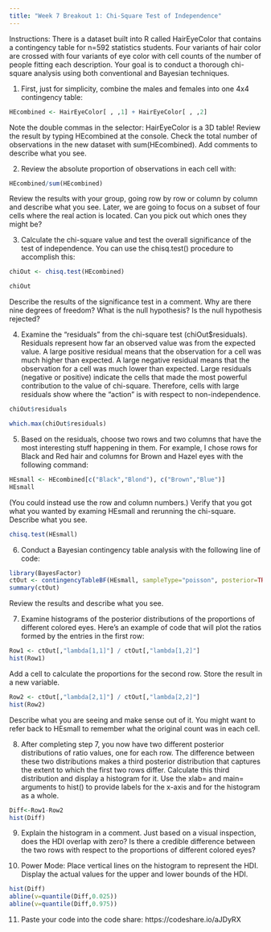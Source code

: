 ```yaml
---
title: "Week 7 Breakout 1: Chi-Square Test of Independence"
---
```


Instructions: There is a dataset built into R called HairEyeColor that contains a contingency table for n=592 statistics students. Four variants of hair color are crossed with four variants of eye color with cell counts of the number of people fitting each description. Your goal is to conduct a thorough chi-square analysis using both conventional and Bayesian techniques. 

1.	First, just for simplicity, combine the males and females into one 4x4 contingency table:

```r
HEcombined <- HairEyeColor[ , ,1] + HairEyeColor[ , ,2]
```

Note the double commas in the selector: HairEyeColor is a 3D table! Review the result by typing HEcombined at the console. Check the total number of observations in the new dataset with sum(HEcombined). Add comments to describe what you see.

2.	Review the absolute proportion of observations in each cell with:

```r
HEcombined/sum(HEcombined)
```

Review the results with your group, going row by row or column by column and describe what you see. Later, we are going to focus on a subset of four cells where the real action is located. Can you pick out which ones they might be?

3.	Calculate the chi-square value and test the overall significance of the test of independence. You can use the chisq.test() procedure to accomplish this:

```r
chiOut <- chisq.test(HEcombined)

chiOut
```

Describe the results of the significance test in a comment. Why are there nine degrees of freedom? What is the null hypothesis? Is the null hypothesis rejected?

4.	Examine the “residuals” from the chi-square test (chiOut$residuals). Residuals represent how far an observed value was from the expected value. A large positive residual means that the observation for a cell was much higher than expected. A large negative residual means that the observation for a cell was much lower than expected. Large residuals (negative or positive) indicate the cells that made the most powerful contribution to the value of chi-square. Therefore, cells with large residuals show where the “action” is with respect to non-independence.

```r
chiOut$residuals
```

```r
which.max(chiOut$residuals)
```

5.	Based on the residuals, choose two rows and two columns that have the most interesting stuff happening in them. For example, I chose rows for Black and Red hair and columns for Brown and Hazel eyes with the following command:

```r
HEsmall <- HEcombined[c("Black","Blond"), c("Brown","Blue")]
HEsmall
```

(You could instead use the row and column numbers.) Verify that you got what you wanted by examing HEsmall and rerunning the chi-square. Describe what you see.

```r
chisq.test(HEsmall)
```

6.	Conduct a Bayesian contingency table analysis with the following line of code:

```r
library(BayesFactor)
ctOut <- contingencyTableBF(HEsmall, sampleType="poisson", posterior=TRUE, iterations=10000)
summary(ctOut)
```

Review the results and describe what you see.

7.	Examine histograms of the posterior distributions of the proportions of different colored eyes. Here’s an example of code that will plot the ratios formed by the entries in the first row:

```r
Row1 <- ctOut[,"lambda[1,1]"] / ctOut[,"lambda[1,2]"]
hist(Row1) 
```

Add a cell to calculate the proportions for the second row. Store the result in a new variable. 

```r
Row2 <- ctOut[,"lambda[2,1]"] / ctOut[,"lambda[2,2]"]
hist(Row2) 
```

Describe what you are seeing and make sense out of it. You might want to refer back to HEsmall to remember what the original count was in each cell.

8.	After completing step 7, you now have two different posterior distributions of ratio values, one for each row. The difference between these two distributions makes a third posterior distribution that captures the extent to which the first two rows differ. Calculate this third distribution and display a histogram for it. Use the xlab= and main= arguments to hist() to provide labels for the x-axis and for the histogram as a whole.
 
```r
Diff<-Row1-Row2
hist(Diff)
```
 
9.	Explain the histogram in a comment. Just based on a visual inspection, does the HDI overlap with zero? Is there a credible difference between the two rows with respect to the proportions of different colored eyes?

10.	Power Mode: Place vertical lines on the histogram to represent the HDI. Display the actual values for the upper and lower bounds of the HDI. 

```r
hist(Diff)
abline(v=quantile(Diff,0.025))
abline(v=quantile(Diff,0.975))
```

11.	Paste your code into the code share: https://codeshare.io/aJDyRX